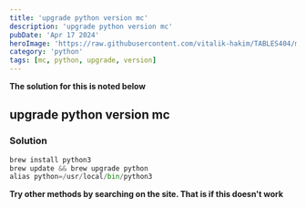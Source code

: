 ---
title: 'upgrade python version mc'
description: 'upgrade python version mc'
pubDate: 'Apr 17 2024'
heroImage: 'https://raw.githubusercontent.com/vitalik-hakim/TABLES404/main/error_b/python.jpg'
category: 'python'
tags: [mc, python, upgrade, version]
---

**The solution for this is noted below**

## upgrade python version mc

### Solution

```python
brew install python3
brew update && brew upgrade python
alias python=/usr/local/bin/python3
```
**Try other methods by searching on the site. That is if this doesn't work**
